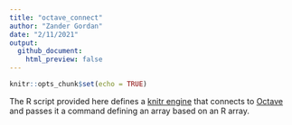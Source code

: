 ```yaml
---
title: "octave_connect"
author: "Zander Gordan"
date: "2/11/2021"
output:
  github_document:
    html_preview: false
---
```


```r
knitr::opts_chunk$set(echo = TRUE)
```

The R script provided here defines a [knitr engine](https://bookdown.org/yihui/rmarkdown-cookbook/custom-engine.html) that connects to [Octave](https://www.gnu.org/software/octave/) and passes it a command defining an array based on an R array.


